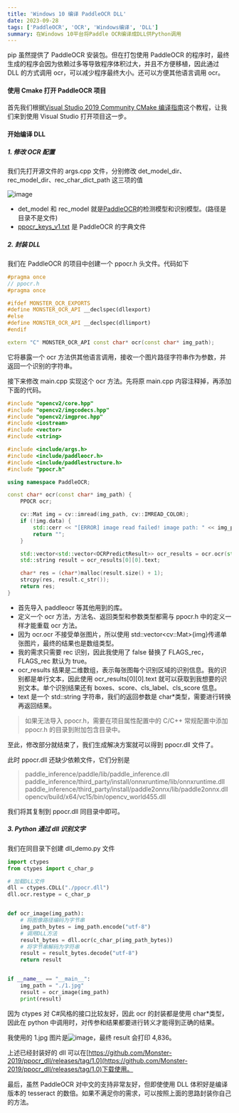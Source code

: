 ```yaml
---
title: 'Windows 10 编译 PaddleOCR DLL'
date: 2023-09-28
tags: ['PaddleOCR', 'OCR', 'Windows编译', 'DLL']
summary: 在Windows 10平台将Paddle OCR编译成DLL供Python调用
---
```


pip 虽然提供了 PaddleOCR 安装包。但在打包使用 PaddleOCR 的程序时，最终生成的程序会因为依赖过多等导致程序体积过大，并且不方便移植，因此通过 DLL 的方式调用 ocr，可以减少程序最终大小。还可以方便其他语言调用 ocr。

#### 使用 Cmake 打开 PaddleOCR 项目

首先我们根据[Visual Studio 2019 Community CMake 编译指南](https://github.com/PaddlePaddle/PaddleOCR/blob/release/2.7/deploy/cpp_infer/docs/windows_vs2019_build.md)这个教程，让我们来到使用 Visual Studio 打开项目这一步。

#### 开始编译 DLL

##### 1. 修改 OCR 配置

我们先打开源文件的 args.cpp 文件，分别修改 det_model_dir、rec_model_dir、rec_char_dict_path 这三项的值

![image](https://cdn.jsdelivr.net/gh/Monster-2019/cdn/Snipaste_2023-09-28_17-39-48.jpg)

- det_model 和 rec_model 就是[PaddleOCR](https://github.com/PaddlePaddle/PaddleOCR)的检测模型和识别模型。(路径是目录不是文件)
- [ppocr_keys_v1.txt](https://github.com/PaddlePaddle/PaddleOCR/blob/release/2.7/ppocr/utils/ppocr_keys_v1.txt) 是 PaddleOCR 的字典文件

##### 2. 封装 DLL

我们在 PaddleOCR 的项目中创建一个 ppocr.h 头文件。代码如下

```c++
#pragma once
// ppocr.h
#pragma once

#ifdef MONSTER_OCR_EXPORTS
#define MONSTER_OCR_API __declspec(dllexport)
#else
#define MONSTER_OCR_API __declspec(dllimport)
#endif

extern "C" MONSTER_OCR_API const char* ocr(const char* img_path);
```

它将暴露一个 ocr 方法供其他语言调用，接收一个图片路径字符串作为参数，并返回一个识别的字符串。

接下来修改 main.cpp 实现这个 ocr 方法。先将原 main.cpp 内容注释掉，再添加下面的代码。

```c++
#include "opencv2/core.hpp"
#include "opencv2/imgcodecs.hpp"
#include "opencv2/imgproc.hpp"
#include <iostream>
#include <vector>
#include <string>

#include <include/args.h>
#include <include/paddleocr.h>
#include <include/paddlestructure.h>
#include "ppocr.h"

using namespace PaddleOCR;

const char* ocr(const char* img_path) {
    PPOCR ocr;

    cv::Mat img = cv::imread(img_path, cv::IMREAD_COLOR);
    if (!img.data) {
        std::cerr << "[ERROR] image read failed! image path: " << img_path << std::endl;
        return "";
    }

    std::vector<std::vector<OCRPredictResult>> ocr_results = ocr.ocr(std::vector<cv::Mat>\{img\}, false, FLAGS_rec, FLAGS_cls);
    std::string result = ocr_results[0][0].text;

    char* res = (char*)malloc(result.size() + 1);
    strcpy(res, result.c_str());
    return res;
}
```

- 首先导入 paddleocr 等其他用到的库。
- 定义一个 ocr 方法，方法名、返回类型和参数类型都需与 ppocr.h 中的定义一样才能重载 ocr 方法。
- 因为 ocr.ocr 不接受单张图片，所以使用 std::vector\<cv::Mat\>\{img\}传递单张图片，最终的结果也是数组类型。
- 我的需求只需要 rec 识别，因此我使用了 false 替换了 FLAGS_rec，FLAGS_rec 默认为 true。
- ocr_results 结果是二维数组，表示每张图每个识别区域的识别信息。我的识别都是单行文本，因此使用 ocr_results[0][0].text 就可以获取到我想要的识别文本。单个识别结果还有 boxes、score、cls_label、cls_score 信息。
- text 是一个 std::string 字符串，我们的返回参数是 char\*类型，需要进行转换再返回结果。

> 如果无法导入 ppocr.h，需要在项目属性配置中的 C/C++ 常规配置中添加 ppocr.h 的目录到附加包含目录中。

至此，修改部分就结束了，我们生成解决方案就可以得到 ppocr.dll 文件了。

此时 ppocr.dll 还缺少依赖文件，它们分别是

> paddle_inference/paddle/lib/paddle_inference.dll
> paddle_inference/third_party/install/onnxruntime/lib/onnxruntime.dll
> paddle_inference/third_party/install/paddle2onnx/lib/paddle2onnx.dll
> opencv/build/x64/vc15/bin/opencv_world455.dll

我们将其复制到 ppocr.dll 同目录中即可。

##### 3. Python 通过 dll 识别文字

我们在同目录下创建 dll_demo.py 文件

```python
import ctypes
from ctypes import c_char_p

# 加载DLL文件
dll = ctypes.CDLL("./ppocr.dll")
dll.ocr.restype = c_char_p


def ocr_image(img_path):
    # 将图像路径编码为字节串
    img_path_bytes = img_path.encode("utf-8")
    # 调用DLL方法
    result_bytes = dll.ocr(c_char_p(img_path_bytes))
    # 将字节串解码为字符串
    result = result_bytes.decode("utf-8")
    return result


if __name__ == "__main__":
    img_path = "./1.jpg"
    result = ocr_image(img_path)
    print(result)
```

因为 ctypes 对 C#风格的接口比较友好，因此 ocr 的封装都是使用 char\*类型，因此在 python 中调用时，对传参和结果都要进行转义才能得到正确的结果。

我使用的 1.jpg 图片是![image](https://cdn.jsdelivr.net/gh/Monster-2019/cdn/1.jpg)，最终 result 会打印 4,836。

上述已经封装好的 dll 可以在[https://github.com/Monster-2019/ppocr_dll/releases/tag/1.0](https://github.com/Monster-2019/ppocr_dll/releases/tag/1.0)下载使用。

最后，虽然 PaddleOCR 对中文的支持非常友好，但即使使用 DLL 体积好是编译版本的 tesseract 的数倍。如果不满足你的需求，可以按照上面的思路封装你自己的方法。
